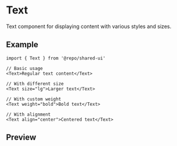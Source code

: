 
<Meta of={Stories} />

# Text

Text component for displaying content with various styles and sizes.

## Example

```tsx
import { Text } from '@repo/shared-ui'

// Basic usage
<Text>Regular text content</Text>

// With different size
<Text size="lg">Larger text</Text>

// With custom weight
<Text weight="bold">Bold text</Text>

// With alignment
<Text align="center">Centered text</Text>
```

## Preview

<Primary />

